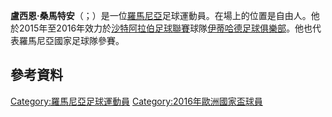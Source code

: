 {{blpunsourced|time=2015-06-08T10:33:59+00:00}}
{{expand|time=2015-06-08T10:33:59+00:00}}
'''盧西恩·桑馬特安'''（{{lang-ro|Lucian Sânmărtean}}；{{bd|1980年|3月13日}}）是一位[[羅馬尼亞|羅馬尼亞]]足球運動員。在場上的位置是自由人。他於2015年至2016年效力於[[沙特阿拉伯足球聯賽|沙特阿拉伯足球聯賽]]球隊[[伊蒂哈德足球俱樂部|伊蒂哈德足球俱樂部]]。他也代表羅馬尼亞國家足球隊參賽。
==參考資料==
{{Reflist}}
{{2016年歐洲國家盃羅馬尼亞參賽名單}}
{{DEFAULTSORT:Sânmărtean, Lucian}}
[[Category:羅馬尼亞足球運動員|Category:羅馬尼亞足球運動員]]
[[Category:2016年歐洲國家盃球員|Category:2016年歐洲國家盃球員]]